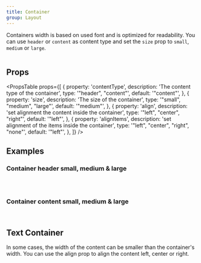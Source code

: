 ```yaml
---
title: Container
group: Layout
---
```


Containers width is based on used font and is optimized for readability. You can use `header` or `content` as content type and set the `size` prop to `small`, `medium` or `large`.

```tsx preview file=components/Container/basic-container.demo.tsx

```

## Props

<PropsTable
  props={[
    {
      property: 'contentType',
      description: 'The content type of the container',
      type: '"header", "content"',
      default: '"content"',
    },
    {
      property: 'size',
      description: 'The size of the container',
      type: '"small", "medium", "large"',
      default: '"medium"',
    },
    {
      property: 'align',
      description: 'set alignment the content inside the container',
      type: '"left", "center", "right"',
      default: '"left"',
    },
    {
      property: 'alignItems',
      description: 'set alignment of the items inside the container',
      type: '"left", "center", "right", "none"',
      default: '"left"',
    },
  ]}
/>

## Examples

### Container header small, medium & large

```tsx preview file=components/Container/small-header-container.demo.tsx

```

```tsx preview file=components/Container/medium-header-container.demo.tsx

```

```tsx preview file=components/Container/large-header-container.demo.tsx

```

### Container content small, medium & large

```tsx preview file=components/Container/small-content-container.demo.tsx

```

```tsx preview file=components/Container/large-content-container.demo.tsx

```

## Text Container

In some cases, the width of the content can be smaller than the container's width. You can use the align prop to align the content left, center or right.

```tsx preview file=components/Container/full-container.demo.tsx

```
